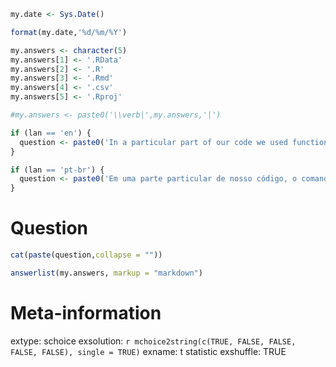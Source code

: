```r
my.date <- Sys.Date()

format(my.date,'%d/%m/%Y')

my.answers <- character(5)
my.answers[1] <- '.RData'
my.answers[2] <- '.R'
my.answers[3] <- '.Rmd'
my.answers[4] <- '.csv'
my.answers[5] <- '.Rproj'

#my.answers <- paste0('\\verb|',my.answers,'|')

if (lan == 'en') {
  question <- paste0('In a particular part of our code we used function _load_. What is extension of the file used as input in this function?')
}

if (lan == 'pt-br') {
  question <- paste0('Em uma parte particular de nosso código, o comando _load_ foi utilizado. Qual é a extensão do arquivo utilizado como input desta função?')
}

```

Question
========

```r
cat(paste(question,collapse = ""))
```

```r
answerlist(my.answers, markup = "markdown")
```


Meta-information
================
extype: schoice
exsolution: `r mchoice2string(c(TRUE, FALSE, FALSE, FALSE, FALSE), single = TRUE)`
exname: t statistic
exshuffle: TRUE